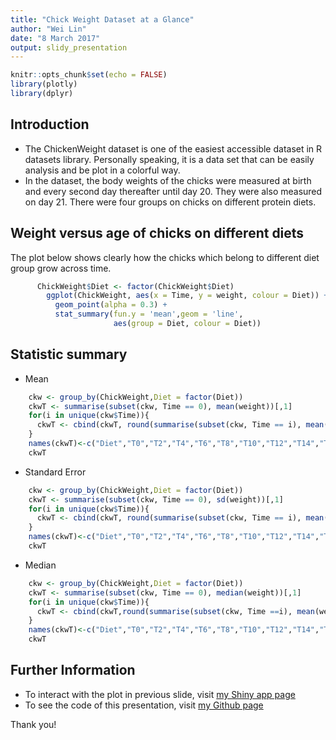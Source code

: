 ```yaml
---
title: "Chick Weight Dataset at a Glance"
author: "Wei Lin"
date: "8 March 2017"
output: slidy_presentation
---
```


```r
knitr::opts_chunk$set(echo = FALSE)
library(plotly)
library(dplyr)
```

## Introduction
- The ChickenWeight dataset is one of the easiest accessible dataset in R datasets library. Personally speaking, it is a data set that can be easily analysis and be plot in a colorful way.
- In the dataset, the body weights of the chicks were measured at birth and every second day thereafter until day 20. They were also measured on day 21. There were four groups on chicks on different protein diets.

## Weight versus age of chicks on different diets
The plot below shows clearly how the chicks which belong to different diet group grow across time.
```r
      ChickWeight$Diet <- factor(ChickWeight$Diet)
        ggplot(ChickWeight, aes(x = Time, y = weight, colour = Diet)) + 
          geom_point(alpha = 0.3) + 
          stat_summary(fun.y = 'mean',geom = 'line', 
                       aes(group = Diet, colour = Diet))
```

## Statistic summary
- Mean
```r
    ckw <- group_by(ChickWeight,Diet = factor(Diet))
    ckwT <- summarise(subset(ckw, Time == 0), mean(weight))[,1]
    for(i in unique(ckw$Time)){
      ckwT <- cbind(ckwT, round(summarise(subset(ckw, Time == i), mean(weight))[,2],1))
    }
    names(ckwT)<-c("Diet","T0","T2","T4","T6","T8","T10","T12","T14","T16","T18","T20","T21")
    ckwT
```

- Standard Error
```r
    ckw <- group_by(ChickWeight,Diet = factor(Diet))
    ckwT <- summarise(subset(ckw, Time == 0), sd(weight))[,1]
    for(i in unique(ckw$Time)){
      ckwT <- cbind(ckwT, round(summarise(subset(ckw, Time == i), mean(weight))[,2],1))
    }
    names(ckwT)<-c("Diet","T0","T2","T4","T6","T8","T10","T12","T14","T16","T18","T20","T21")
    ckwT
```

- Median
```r
    ckw <- group_by(ChickWeight,Diet = factor(Diet))
    ckwT <- summarise(subset(ckw, Time == 0), median(weight))[,1]
    for(i in unique(ckw$Time)){
      ckwT <- cbind(ckwT,round(summarise(subset(ckw, Time ==i), mean(weight))[,2],1))
    }
    names(ckwT)<-c("Diet","T0","T2","T4","T6","T8","T10","T12","T14","T16","T18","T20","T21")
    ckwT
```

## Further Information
- To interact with the plot in previous slide, visit [my Shiny app page](https://rivei.shinyapps.io/dpProj/)
- To see the code of this presentation, visit [my Github page](https://github.com/rivei/DataProdProject/tree/master)

Thank you!

